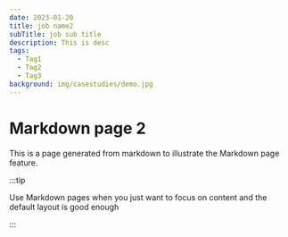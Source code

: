```yaml
---
date: 2023-01-20
title: job name2
subTitle: job sub title
description: This is desc
tags:
  - Tag1
  - Tag2
  - Tag3
background: img/casestudies/demo.jpg
---
```


# Markdown page 2

This is a page generated from markdown to illustrate the Markdown page feature.

:::tip

Use Markdown pages when you just want to focus on content and the default layout is good enough

:::
